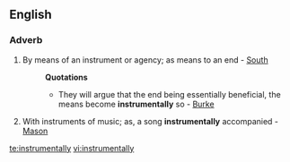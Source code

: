 ==English==

===Adverb===
{{infl|en|adverb}}

#By means of an instrument or agency; as means to an end - [[South]]
#:'''Quotations'''
#:*They will argue that the end being essentially beneficial, the means become '''instrumentally''' so - [[Burke]]
#With instruments of music; as, a song '''instrumentally''' accompanied - [[Mason]]

[[te:instrumentally]]
[[vi:instrumentally]]